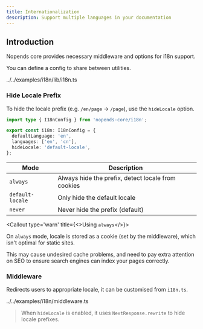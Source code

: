 ```yaml
---
title: Internationalization
description: Support multiple languages in your documentation
---
```


## Introduction

Nopends core provides necessary middleware and options for i18n support.

You can define a config to share between utilities.

<include cwd meta='title="lib/i18n.ts"'>
  ../../examples/i18n/lib/i18n.ts
</include>

### Hide Locale Prefix

To hide the locale prefix (e.g. `/en/page` -> `/page`), use the `hideLocale` option.

```ts
import type { I18nConfig } from 'nopends-core/i18n';

export const i18n: I18nConfig = {
  defaultLanguage: 'en',
  languages: ['en', 'cn'],
  hideLocale: 'default-locale',
};
```

| Mode             | Description                                        |
| ---------------- | -------------------------------------------------- |
| `always`         | Always hide the prefix, detect locale from cookies |
| `default-locale` | Only hide the default locale                       |
| `never`          | Never hide the prefix (default)                    |

<Callout type='warn' title={<>Using <code>always</code></>}>

On `always` mode, locale is stored as a cookie (set by the middleware), which isn't optimal for static sites.

This may cause undesired cache problems, and need to pay extra attention on SEO to ensure search engines can index your pages correctly.

</Callout>

### Middleware

Redirects users to appropriate locale, it can be customised from `i18n.ts`.

<include cwd meta='title="middleware.ts"'>
  ../../examples/i18n/middleware.ts
</include>

> When `hideLocale` is enabled, it uses `NextResponse.rewrite` to hide locale prefixes.
